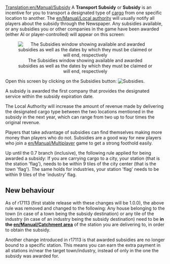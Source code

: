 [[Translation:en/Manual/Subsidy]]
A '''Transport Subsidy''' or '''Subsidy''' is an incentive for you to transport a designated type of [[en/Manual/Cargo|cargo]] from one specific location to another. The [[en/Manual/Local authority]] will usually notify all players about the subsidy through the Newspaper. Any subsidies available, or any subsidies you or other companies in the game have been awarded (either AI or player-controlled) will appear on this screen:

<center>[[File:en/Manual/Transportsubsidy multiplayer.png|center|frame|The Subsidies window showing available and awarded subsidies as well as the dates by which they must be claimed or will end, respectively]]</center>

Open this screen by clicking on the Subsidies button: [[File:en/Manual/Manual html 54594ccb.png|Subsidies]].

A subsidy is awarded the first company that provides the designated service within the subsidy expiration date.

The Local Authority will increase the amount of revenue made by delivering the designated cargo type between the two locations mentioned in the subsidy in the next year, which can range from two up to four times the original revenue. 

Players that take advantage of subsidies can find themselves making more money than players who do not. Subsidies are a good way for new players who join a [[en/Manual/Multiplayer]] game to get a strong foothold easily.

Up until the 0.7 branch (inclusive), the following rule applied for being awarded a subsidy:
If you are carrying cargo to a city, your station (that is the station 'flag'), needs to be within 9 tiles of the city center (that is the town 'flag'). The same holds for industries, your station 'flag' needs to be within 9 tiles of the 'industry' flag.

==New behaviour==
As of r17113 (first stable release with these changes will be 1.0.0), the above rule was removed and changed to the following: Any house belonging to the town (in case of a town being the subsidy destination) or any tile of the industry (in case of an industry being the subsidy destination) need to be '''in the [[en/Manual/Catchment area]]''' of the station you are delivering to, in order to obtain the subsidy.

Another change introduced in r17113 is that awarded subsidies are no longer bound to a specific station. This means you can earn the extra payment in all stations in/near the target town/industry, instead of only in the one the subsidy was awarded for.
{{en/1.0-feature}}
